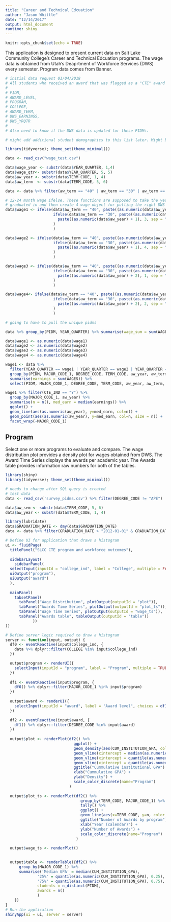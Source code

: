 ```yaml
---
title: "Career and Technical Edcuation"
author: "Jason Whittle"
date: "12/14/2017"
output: html_document
runtime: shiny
---
```


```r
knitr::opts_chunk$set(echo = TRUE)
```

This application is designed to present current data on Salt Lake Community College's Career and Technical Edcuation programs. The wage data is obtained from Utah's Deaprtment of Workforce Services (DWS) every semester. Program data comes from Banner.

```r
# initial data request 01/04/2018
# All students who received an award that was flagged as a "CTE" award from 201140-201740 who have no transfer history since or continued for credit enrollment. 
# 
# PIDM,
# AWARD_LEVEL,
# PROGRAM,
# COLLEGE,
# AWARD_TERM,
# DWS_EARNINGS,
# DWS_YRQTR
# 
# Also need to know if the DWS data is updated for these PIDMs. 

# might add additional student demographics to this list later. Might be a problem with the "cte flag" element. I can work with just "all awards". 
```


```r
library(tidyverse); theme_set(theme_minimal())

data <- read_csv("wage_test.csv")

data$wage_year <- substr(data$YEAR_QUARTER, 1,4)
data$wage_qtr<- substr(data$YEAR_QUARTER, 5, 5)
data$aw_year <- substr(data$TERM_CODE, 1, 4)
data$aw_term  <- substr(data$TERM_CODE, 5, 6)

data <- data %>% filter(aw_term == "40" | aw_term == "30" | aw_term == "20")

# 12-24 month wage ifelse. These functions are supposed to take the year and semester a student
# graduated in and then create 4 wage object for pulling the right DWS data yrqtr out for the student
data$wage1 <- ifelse(data$aw_term == "40", paste((as.numeric(data$aw_year) + 2), 1, sep = ""), 
                     ifelse(data$aw_term == "30", paste((as.numeric(data$aw_year) + 1), 4, sep = ""),
                       paste((as.numeric(data$aw_year) + 1), 3, sep = "")
                     )
                     )

data$wage2 <- ifelse(data$aw_term == "40", paste((as.numeric(data$aw_year) + 2), 2, sep = ""), 
                     ifelse(data$aw_term == "30", paste((as.numeric(data$aw_year) + 2), 1, sep = ""),
                       paste((as.numeric(data$aw_year) + 1), 4, sep = "")
                     )
                     )

data$wage3 <- ifelse(data$aw_term == "40", paste((as.numeric(data$aw_year) + 2), 3, sep = ""), 
                     ifelse(data$aw_term == "30", paste((as.numeric(data$aw_year) + 2), 2, sep = ""),
                       paste((as.numeric(data$aw_year) + 2), 1, sep = "")
                     )
                     )

data$wage4<- ifelse(data$aw_term == "40", paste((as.numeric(data$aw_year) + 2), 4, sep = ""), 
                     ifelse(data$aw_term == "30", paste((as.numeric(data$aw_year) + 2), 3, sep = ""),
                       paste((as.numeric(data$aw_year) + 2), 2, sep = "")
                     )
                     )

# going to have to pull the unique pidms

data %>% group_by(PIDM, YEAR_QUARTER) %>% summarise(wage_sum = sum(WAGES)) 

data$wage1 <- as.numeric(data$wage1)
data$wage2 <- as.numeric(data$wage2)
data$wgae3 <- as.numeric(data$wage3)
data$wage4 <- as.numeric(data$wage4)

wage1 <- data %>% 
  filter(YEAR_QUARTER == wage1 | YEAR_QUARTER == wage2 | YEAR_QUARTER == wage3 | YEAR_QUARTER == wage4) %>% 
  group_by(PIDM, MAJOR_CODE_1, DEGREE_CODE, TERM_CODE, aw_year, aw_term, CTE_IND) %>%
  summarise(earnings = sum(WAGES)) %>% 
  select(PIDM, MAJOR_CODE_1, DEGREE_CODE, TERM_CODE, aw_year, aw_term, CTE_IND, earnings) 

wage1 %>% filter(CTE_IND == "Y") %>% 
  group_by(MAJOR_CODE_1, aw_year) %>% 
  summarise(n = n(), med_earn = median(earnings)) %>%
  ggplot() + 
  geom_line(aes(as.numeric(aw_year), y=med_earn, col=n)) + 
  geom_point(aes(as.numeric(aw_year), y=med_earn, col=n, size = n)) + 
  facet_wrap(~MAJOR_CODE_1)

```


## Program

Select one or more programs to evaluate and compare. The wage distribution plot provides a density plot for wages obtained from DWS. The Award Time Series displays the awards per academic year. The Awards table provides information raw numbers for both of the tables. 

```r
library(shiny)
library(tidyverse); theme_set(theme_minimal())

# needs to change after SQL query is created
# test data
data <- read_csv('survey_pidms.csv') %>% filter(DEGREE_CODE != "APE")

data$aw_sem <- substr(data$TERM_CODE, 5, 6)
data$aw_year <- substr(data$TERM_CODE, 1, 4)

library(lubridate)
data$GRADUATION_DATE <- dmy(data$GRADUATION_DATE)
data <- data %>% filter(GRADUATION_DATE > "2012-01-01" & GRADUATION_DATE < "2016-12-30")

# Define UI for application that draws a histogram
ui <- fluidPage(
  titlePanel("SLCC CTE program and workforce outcomes"),
  
  sidebarLayout(
    sidebarPanel(
  selectInput(inputId = "college_ind", label = "College", multiple = FALSE, choices = data$COLLEGE),
  uiOutput("program"),
  uiOutput("award")
  ),
  
  mainPanel(
    tabsetPanel(
      tabPanel("Wage Distribution", plotOutput(outputId = "plot")),
      tabPanel("Awards Time Series", plotOutput(outputId = "plot_ts")),
      tabPanel("Wage Time Series", plotOutput(outputId = "wage_ts")),
      tabPanel("Awards table", tableOutput(outputId = "table"))
            ))
)) 

# Define server logic required to draw a histogram
server <- function(input, output) {
  df0 <- eventReactive(input$college_ind, {
    data %>% dplyr::filter(COLLEGE %in% input$college_ind)
  })

  output$program <- renderUI({
    selectInput(inputId = "program", label = "Program", multiple = TRUE, choices = df0()$MAJOR_CODE_1)
  })
  
  df1 <- eventReactive(input$program, {
    df0() %>% dplyr::filter(MAJOR_CODE_1 %in% input$program)
  })
  
  output$award <- renderUI({
    selectInput(inputId = "award", label = "Award level", choices = df1()$DEGREE_CODE)
  })

  df2 <- eventReactive(input$award, {
    df1() %>% dplyr::filter(DEGREE_CODE %in% input$award)
  })
  
  output$plot <- renderPlot(df2() %>% 
                              ggplot() + 
                              geom_density(aes(CUM_INSTITUTION_GPA, color = MAJOR_CODE_1)) + 
                              geom_vline(xintercept = median(as.numeric(df2()$CUM_INSTITUTION_GPA))) +
                              geom_vline(xintercept = quantile(as.numeric(df2()$CUM_INSTITUTION_GPA), 0.25), linetype=3) + 
                              geom_vline(xintercept = quantile(as.numeric(df2()$CUM_INSTITUTION_GPA), 0.75), linetype=3) + 
                              ggtitle("Cummulative institutional GPA") + 
                              xlab("Cummulative GPA") + 
                              ylab("Density") + 
                              scale_color_discrete(name="Program")
                            )
  
  output$plot_ts <- renderPlot(df2() %>%
                                 group_by(TERM_CODE, MAJOR_CODE_1) %>% 
                                 tally() %>%
                                 ggplot() + 
                                 geom_line(aes(x=TERM_CODE, y=n, color = MAJOR_CODE_1)) +
                                 ggtitle("Number of Awards by program") +
                                 xlab("Year (calendar)") + 
                                 ylab("Number of Awards") + 
                                 scale_color_discrete(name="Program")
                               )
  
  output$wage_ts <- renderPlot()
  

  output$table <- renderTable({df2() %>% 
      group_by(MAJOR_CODE_1) %>% 
      summarise('Median GPA' = median(CUM_INSTITUTION_GPA),
              '25%' = quantile(as.numeric(CUM_INSTITUTION_GPA), 0.25),
              '75%' = quantile(as.numeric(CUM_INSTITUTION_GPA), 0.75),
              students = n_distinct(PIDM),
              awards = n()
              )
    })
}
# Run the application 
shinyApp(ui = ui, server = server)
```

